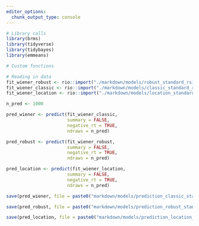 ```yaml
---
editor_options:
  chunk_output_type: console
---
```

```r
# Library calls
library(brms)
library(tidyverse)
library(tidybayes)
library(emmeans)
```

```r
# Custom functions

```

```r
# Reading in data
fit_wiener_robust <- rio::import("./markdown/models/robust_standard_rsi_err2023-02-15.rda")
fit_wiener_classic <- rio::import("./markdown/models/classic_standard_rsi_err_2023-02-15.rda")
fit_wiener_location <- rio::import("./markdown/models/location_standard_rsi_err_2023-02-19.rda")
```

```r
n_pred <- 1000
```

```r
pred_wiener <- predict(fit_wiener_classic,
                       summary = FALSE,
                       negative_rt = TRUE,
                       ndraws = n_pred)

pred_robust <- predict(fit_wiener_robust, 
                       summary = FALSE, 
                       negative_rt = TRUE, 
                       ndraws = n_pred)

pred_location <- predict(fit_wiener_location,
                       summary = FALSE,
                       negative_rt = TRUE,
                       ndraws = n_pred)
```

```r
save(pred_wiener, file = paste0("markdown/models/prediction_classic_standard_", Sys.Date(), ".rda"), compress = "xz")

save(pred_robust, file = paste0("markdown/models/prediction_robust_standard_", Sys.Date(), ".rda"), compress = "xz")

save(pred_location, file = paste0("markdown/models/prediction_location_standard_", Sys.Date(), ".rda"), compress = "xz")
```

